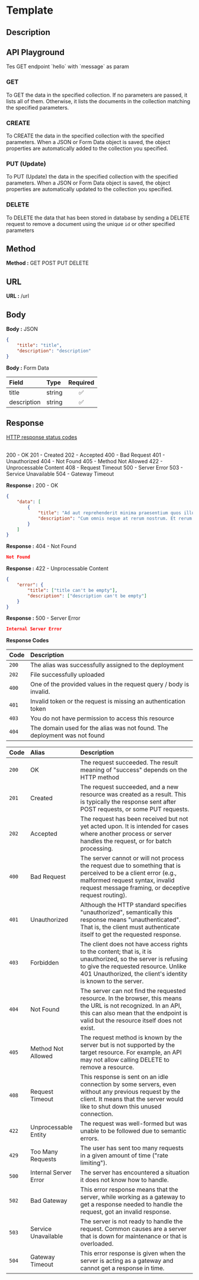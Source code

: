 
# Template

## Description

## API Playground 

<ApiPlayground method="GET" endpoint="hello" param={true} paramName="message">
	Tes GET endpoint `hello` with `message` as param
</ApiPlayground>

<ApiPlayground method="GET" endpoint="users/1" />

### GET

To <span className="text-blue-500 font-semibold">GET</span> the data in the specified collection. If no parameters are passed, it lists all of them.
Otherwise, it lists the documents in the collection matching the specified parameters.

### CREATE

To <span className="text-green-500 font-semibold">CREATE</span> the data in the specified collection with the specified parameters.
When a JSON or Form Data object is saved, the object properties are automatically added to the collection you specified.

### PUT (Update)

To <span className="text-orange-500 font-semibold">PUT</span> (Update) the data in the specified collection with the specified parameters.
When a JSON or Form Data object is saved, the object properties are automatically updated to the collection you specified.

### DELETE

To <span className="text-red-500 font-semibold">DELETE</span> the data that has been stored in database by sending a DELETE request to remove a document using the unique `id`
or other specified parameters

## Method

**Method :** 
<Badge>GET</Badge>
<Badge variant="success">POST</Badge>
<Badge variant="info">PUT</Badge>
<Badge variant="danger">DELETE</Badge>

## URL

**URL :** <Badge variant="dark">/url</Badge>

## Body

**Body :** <Badge variant="purple">JSON</Badge>

```json
{
	"title": "title",
	"description": "description"
}
```

**Body :** <Badge variant="purple">Form Data</Badge>

| Field       | Type   | Required |
| :---------- | :----- | :------: |
| title       | string |    ✅    |
| description | string |    ✅    |

## Response

[HTTP response status codes](https://developer.mozilla.org/en-US/docs/Web/HTTP/Status#information_responses)

<br />
<div className="flex flex-wrap gap-y-2">
	<BadgeOutline variant="success">200 - OK</BadgeOutline>
	<BadgeOutline variant="success">201 - Created</BadgeOutline>
	<BadgeOutline variant="success">202 - Accepted</BadgeOutline>
	<BadgeOutline variant="warning">400 - Bad Request</BadgeOutline>
	<BadgeOutline variant="warning">401 - Unauthorized</BadgeOutline>
	<BadgeOutline variant="warning">404 - Not Found</BadgeOutline>
	<BadgeOutline variant="warning">405 - Method Not Allowed</BadgeOutline>
	<BadgeOutline variant="info">422 - Unprocessable Content</BadgeOutline>
	<BadgeOutline variant="info">408 - Request Timeout</BadgeOutline>
	<BadgeOutline variant="danger">500 - Server Error</BadgeOutline>
	<BadgeOutline variant="danger">503 - Service Unavailable</BadgeOutline>
	<BadgeOutline variant="danger">504 - Gateway Timeout</BadgeOutline>
</div>

**Response :** <BadgeOutline variant="success">200 - OK</BadgeOutline>

```json
{
	"data": [
		{
			"title": "Ad aut reprehenderit minima praesentium quos illum nihil.",
			"description": "Cum omnis neque at rerum nostrum. Et rerum adipisci magnam quibusdam architecto enim. Sint repellat..."
		}
	]
}
```

**Response :** <BadgeOutline variant="warning">404 - Not Found</BadgeOutline>

```json
Not Found
```

**Response :** <BadgeOutline variant="info">422 - Unprocessable Content</BadgeOutline>

```json
{
	"error": {
		"title": ["title can't be empty"],
		"description": ["description can't be empty"]
	}
}
```

**Response :** <BadgeOutline variant="danger">500 - Server Error</BadgeOutline>

```json
Internal Server Error
```

**Response Codes**

| Code  | Description                                                               |
| :---- | :------------------------------------------------------------------------ |
| `200` | The alias was successfully assigned to the deployment                     |
| `202` | File successfully uploaded                                                |
| `400` | One of the provided values in the request query / body is invalid.        |
| `401` | Invalid token or the request is missing an authentication token           |
| `403` | You do not have permission to access this resource                        |
| `404` | The domain used for the alias was not found. The deployment was not found |

| Code  | Alias                 | Description                                                                                                                                                                                                          |
| :---- | :-------------------- | :------------------------------------------------------------------------------------------------------------------------------------------------------------------------------------------------------------------- |
| `200` | OK                    | The request succeeded. The result meaning of "success" depends on the HTTP method                                                                                                                                    |
| `201` | Created               | The request succeeded, and a new resource was created as a result. This is typically the response sent after POST requests, or some PUT requests.                                                                    |
| `202` | Accepted              | The request has been received but not yet acted upon. It is intended for cases where another process or server handles the request, or for batch processing.                                                         |
| `400` | Bad Request           | The server cannot or will not process the request due to something that is perceived to be a client error (e.g., malformed request syntax, invalid request message framing, or deceptive request routing).           |
| `401` | Unauthorized          | Although the HTTP standard specifies "unauthorized", semantically this response means "unauthenticated". That is, the client must authenticate itself to get the requested response.                                 |
| `403` | Forbidden             | The client does not have access rights to the content; that is, it is unauthorized, so the server is refusing to give the requested resource. Unlike 401 Unauthorized, the client's identity is known to the server. |
| `404` | Not Found             | The server can not find the requested resource. In the browser, this means the URL is not recognized. In an API, this can also mean that the endpoint is valid but the resource itself does not exist.               |
| `405` | Method Not Allowed    | The request method is known by the server but is not supported by the target resource. For example, an API may not allow calling DELETE to remove a resource.                                                        |
| `408` | Request Timeout       | This response is sent on an idle connection by some servers, even without any previous request by the client. It means that the server would like to shut down this unused connection.                               |
| `422` | Unprocessable Entity  | The request was well-formed but was unable to be followed due to semantic errors.                                                                                                                                    |
| `429` | Too Many Requests     | The user has sent too many requests in a given amount of time ("rate limiting").                                                                                                                                     |
| `500` | Internal Server Error | The server has encountered a situation it does not know how to handle.                                                                                                                                               |
| `502` | Bad Gateway           | This error response means that the server, while working as a gateway to get a response needed to handle the request, got an invalid response.                                                                       |
| `503` | Service Unavailable   | The server is not ready to handle the request. Common causes are a server that is down for maintenance or that is overloaded.                                                                                        |
| `504` | Gateway Timeout       | This error response is given when the server is acting as a gateway and cannot get a response in time.                                                                                                               |
